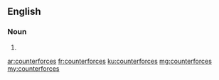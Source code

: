 ==English==

===Noun===
{{head|en|plural}}

# {{plural of|counterforce|lang=en|nocat=1}}

[[ar:counterforces]]
[[fr:counterforces]]
[[ku:counterforces]]
[[mg:counterforces]]
[[my:counterforces]]